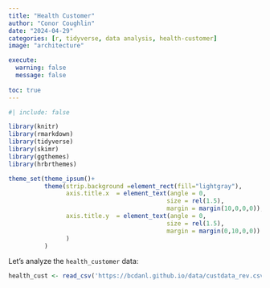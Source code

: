 ```yaml
---
title: "Health Customer"
author: "Conor Coughlin"
date: "2024-04-29"
categories: [r, tidyverse, data analysis, health-customer]
image: "architecture"

execute: 
  warning: false
  message: false
  
toc: true
---
```

```r
#| include: false

library(knitr)
library(rmarkdown)
library(tidyverse)
library(skimr)
library(ggthemes)
library(hrbrthemes)

theme_set(theme_ipsum()+
          theme(strip.background =element_rect(fill="lightgray"),
                axis.title.x  = element_text(angle = 0,
                                            size = rel(1.5),
                                            margin = margin(10,0,0,0)),
                axis.title.y  = element_text(angle = 0,
                                            size = rel(1.5),
                                            margin = margin(0,10,0,0))
                )
          )
```

Let's analyze the `health_customer` data:

```r
health_cust <- read_csv('https://bcdanl.github.io/data/custdata_rev.csv')
```
